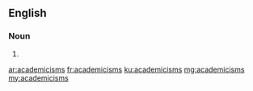 ==English==

===Noun===
{{head|en|plural}}

# {{plural of|academicism|lang=en|nocat=1}}

[[ar:academicisms]]
[[fr:academicisms]]
[[ku:academicisms]]
[[mg:academicisms]]
[[my:academicisms]]